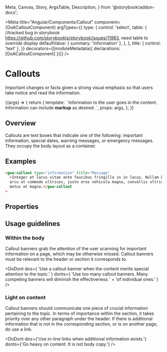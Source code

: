 
  Meta,
  Canvas,
  Story,
  ArgsTable,
  Description,
} from '@storybook/addon-docs';

<Meta
  title="Angular/Components/Callout"
  component={GoACalloutComponent}
  argTypes={{
    type: {
      control: 'select',
      table: {
        //tracked bug in storybook https://github.com/storybookjs/storybook/issues/11983, need table to override display
        defaultValue: { summary: 'information' },
      },
    },
    title: { control: 'text' },
  }}
  decorators={[moduleMetadata({ declarations: [GoACalloutComponent] })]}
/>

# Callouts

Important changes or facts given a strong visual emphasis so that users take
notice and read the information.

<Canvas>
  <Story
    name="Variants"
    height={300}
    args={{
      type: 'information',
      title: 'Callout Title',
    }}
  >
    {(args) => {
      return {
        template: `
          <goa-callout [type]="type" [title]="title">
            Information to the user goes in the content. Information can include <b>markup</b> as desired.
          </goa-callout>`,
        props: args,
      };
    }}
  </Story>
</Canvas>

## Overview

Callouts are text boxes that indicate one of the following: important information,
special dates, warning messages, or emergency messages. They occupy the body
layout as a container.

## Examples

```html
<goa-callout type="information" title="Message"
  >Integer et lacus vitae ante faucibus fringilla in in lacus. Nullam bibendum,
  arcu ut commodo ultrices, justo eros vehicula magna, convallis ultricies velit
  metus at magna.</goa-callout
>
```

## Properties

<Description of={GoACalloutComponent} />
<ArgsTable of={GoACalloutComponent} />

## Usage guidelines

### Within the body

Callout banners grab the attention of the user scanning for important information on
a page, which may be otherwise missed. Callout banners must be relevant to the header
or section it corresponds to.

<DoDont
  dos={
    'Use a callout banner when the content merits special attention to the topic.'
  }
  donts={
    'Use too many callout banners. Many competing banners will diminish the effectiveness ' +
    'of individual ones.'
  }
/>

### Light on content

Callout banners should communicate one piece of crucial information pertaining to the topic. In terms of importance within the section, it takes priority over any other paragraph under the header. If there is additional information that is not in the corresponding section, or is on another page, do use a link.

<DoDont
  dos={'Use in-line links when additional information exists.'}
  donts={'Go heavy on content. It is not body copy.'}
/>
